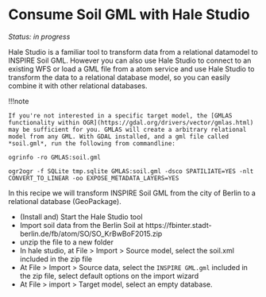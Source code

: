# Consume Soil GML with Hale Studio

*Status: in progress*

Hale Studio is a familiar tool to transform data from a relational datamodel to INSPIRE Soil GML. However you can also use Hale Studio to connect to an existing WFS or load a GML file from a atom service and use Hale Studio to transform the data to a relational database model, so you can easily combine it with other relational databases.

!!!note

    If you're not interested in a specific target model, the [GMLAS functionality within OGR](https://gdal.org/drivers/vector/gmlas.html) may be sufficient for you. GMLAS will create a arbitrary relational model from any GML. With GDAL installed, and a gml file called *soil.gml*, run the following from commandline:

    ogrinfo -ro GMLAS:soil.gml

    ogr2ogr -f SQLite tmp.sqlite GMLAS:soil.gml -dsco SPATILIATE=YES -nlt CONVERT_TO_LINEAR -oo EXPOSE_METADATA_LAYERS=YES



In this recipe we will transform INSPIRE Soil GML from the city of Berlin to a relational database (GeoPackage).

- (Install and) Start the Hale Studio tool
- Import soil data from the Berlin Soil at https://fbinter.stadt-berlin.de/fb/atom/SO/SO_KrBwBoF2015.zip
- unzip the file to a new folder
- In hale studio, at File > Import > Source model, select the soil.xml included in the zip file
- At File > Import > Source data, select the `INSPIRE GML.gml` included in the zip file, select default options on the import wizard
- At File > import > Target model, select an empty database.



